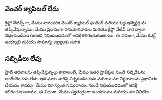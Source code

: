 ## వెంచర్ క్యాపిటల్ లేదు

<div className="h-2"/>

క్రిప్టో నేటివ్స్ గా, మేము పారంపరిక వెంచర్ క్యాపిటల్ ఫండింగ్ మరియు పెద్ద ఇన్వెస్టర్ల ను తప్పివేస్తున్నాము. మేము ప్రధానంగా వినియోగదారుల మరియు క్రిప్టో నేటివ్ వారి ద్వారా నిధించబడినది గురించి నిధించబడడంలో ఆసక్తి కలిగించుకుంటాము. ఈ విధంగా, మేము కనెక్ట్ అయ్యాలి మరియు సామాన్య లక్ష్యాలకు సహక

<div className="h-4"/>

## సబ్సిడీలు లేవు

<div className="h-2"/>

హైట్ తరలాలను తప్పివేస్తున్నట్లు కావాలంటే, మేము ఇతర ప్రాజెక్టుల నుండి సబ్సిడీలను అంగీకరించడం లేదు. ఇది మాకు వారిపై నిర్భరపడించడం మరియు మా నిర్ణయాలను ప్రభావితం చేయడం కావచ్చు. మేము మా స్వంత సముదాయం నుండి నిధించబడడంలో ఆసక్తి కలిగించుకుంటాము. ఈ విధంగా, మేము స్వతంత్రంగా ఉండగలము మరియు మా వినియో

